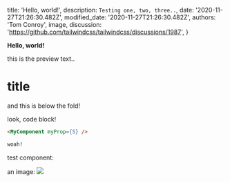 
  title: 'Hello, world!',
  description: `Testing one, two, three..`,
  date: '2020-11-27T21:26:30.482Z',
  modified_date: '2020-11-27T21:26:30.482Z',
  authors: 'Tom Conroy',
  image,
  discussion: 'https://github.com/tailwindcss/tailwindcss/discussions/1987',
}

**Hello, world!**

this is the preview text..

<!--more-->

# title

and this is below the fold!

look, code block!

```md
<MyComponent myProp={5} />

woah!
```

test component:

<Test />

an image:
<img src={image} />
